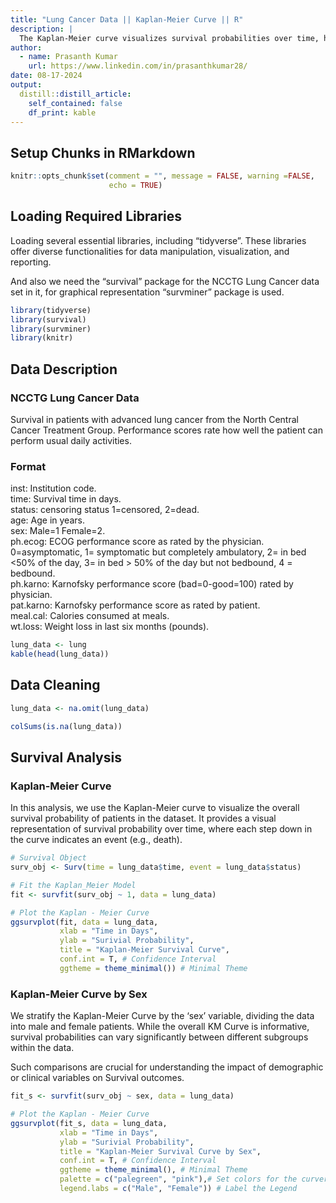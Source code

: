 ```yaml
---
title: "Lung Cancer Data || Kaplan-Meier Curve || R"
description: |
  The Kaplan-Meier curve visualizes survival probabilities over time, helping to identify survival trends and the impact of variables like sex on outcomes, crucial for understanding lung cancer progression.
author:
  - name: Prasanth Kumar
    url: https://www.linkedin.com/in/prasanthkumar28/
date: 08-17-2024
output:
  distill::distill_article:
    self_contained: false
    df_print: kable
---
```


## Setup Chunks in RMarkdown

```r
knitr::opts_chunk$set(comment = "", message = FALSE, warning =FALSE,
                      echo = TRUE)
```


## Loading Required Libraries

 Loading several essential libraries, including "tidyverse". These libraries offer diverse functionalities for data manipulation, visualization, and reporting.

 And also we need the "survival" package for the NCCTG Lung Cancer data set in it, for graphical representation "survminer" package is used.
 
```r
library(tidyverse)
library(survival)
library(survminer)
library(knitr)
```


## Data Description 

### NCCTG Lung Cancer Data

Survival in patients with advanced lung cancer from the North Central Cancer Treatment Group. Performance scores rate how well the patient can perform usual daily activities.


### Format 

inst:	Institution code.  
time:	Survival time in days.  
status:	censoring status 1=censored, 2=dead.  
age:	Age in years.  
sex:	Male=1 Female=2.  
ph.ecog:	ECOG performance score as rated by the physician. 0=asymptomatic, 1= symptomatic but completely ambulatory, 2= in bed <50% of the day, 3= in bed > 50% of the day but not bedbound, 4 = bedbound.  
ph.karno:	Karnofsky performance score (bad=0-good=100) rated by physician.    
pat.karno:	Karnofsky performance score as rated by patient.    
meal.cal:	Calories consumed at meals.  
wt.loss:	Weight loss in last six months (pounds).  

```r
lung_data <- lung 
kable(head(lung_data))
```


## Data Cleaning 

```r
lung_data <- na.omit(lung_data)

colSums(is.na(lung_data))
```

## Survival Analysis

### Kaplan-Meier Curve
 In this analysis, we use the Kaplan-Meier curve to visualize the overall survival probability of patients in the dataset. It provides a visual representation of survival probability over time, where each step down in the curve indicates an event (e.g., death).
 
```r
# Survival Object
surv_obj <- Surv(time = lung_data$time, event = lung_data$status)

# Fit the Kaplan_Meier Model
fit <- survfit(surv_obj ~ 1, data = lung_data)

# Plot the Kaplan - Meier Curve 
ggsurvplot(fit, data = lung_data,
           xlab = "Time in Days",
           ylab = "Surivial Probability",
           title = "Kaplan-Meier Survival Curve",
           conf.int = T, # Confidence Interval
           ggtheme = theme_minimal()) # Minimal Theme
```

### Kaplan-Meier Curve by Sex
 We stratify the Kaplan-Meier Curve by the 'sex' variable, dividing the data into male and female patients. While the overall KM Curve is informative, survival probabilities can vary significantly between different subgroups within the data. 
 
 Such comparisons are crucial for understanding the impact of demographic or clinical variables on Survival outcomes.
 
```r
fit_s <- survfit(surv_obj ~ sex, data = lung_data)

# Plot the Kaplan - Meier Curve 
ggsurvplot(fit_s, data = lung_data,
           xlab = "Time in Days",
           ylab = "Surivial Probability",
           title = "Kaplan-Meier Survival Curve by Sex",
           conf.int = T, # Confidence Interval
           ggtheme = theme_minimal(), # Minimal Theme
           palette = c("palegreen", "pink"),# Set colors for the curvers
           legend.labs = c("Male", "Female")) # Label the Legend 
```

